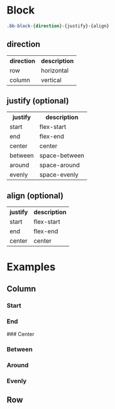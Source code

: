 

<Meta of={BlockStories} />

# Block

```css
.bb-block-{direction}-{justify}-{align}
```

## direction

<table>
<tr>
<th>direction</th>
<th>description</th>
</tr>
<tr>
<td>row</td>
<td>horizontal</td>
</tr>
<tr>
<td>column</td>
<td>vertical</td>
</tr>
</table>

## justify (optional)

<table>
<tr>
<th>justify</th>
<th>description</th>
</tr>
<tr>
<td>start</td>
<td>flex-start</td>
</tr>
<tr>
<td>end</td>
<td>flex-end</td>
</tr>
<tr>
<td>center</td>
<td>center</td>
</tr>
<tr>
<td>between</td>
<td>space-between</td>
</tr>
<tr>
<td>around</td>
<td>space-around</td>
</tr>
<tr>
<td>evenly</td>
<td>space-evenly</td>
</tr>
</table>

## align (optional)

<table>
<tr>
<th>justify</th>
<th>description</th>
</tr>
<tr>
<td>start</td>
<td>flex-start</td>
</tr>
<tr>
<td>end</td>
<td>flex-end</td>
</tr>
<tr>
<td>center</td>
<td>center</td>
</tr>
</table>


# Examples

## Column

### Start

<Canvas of={BlockStories.ColumnStart} />

### End

<Canvas of={BlockStories.ColumnEnd} />
### Center

<Canvas of={BlockStories.ColumnCenter} />

### Between

<Canvas of={BlockStories.ColumnBetween} />

### Around

<Canvas of={BlockStories.ColumnAround} />

### Evenly

<Canvas of={BlockStories.ColumnEvenly} />

## Row

<Canvas of={BlockStories.Row} />


